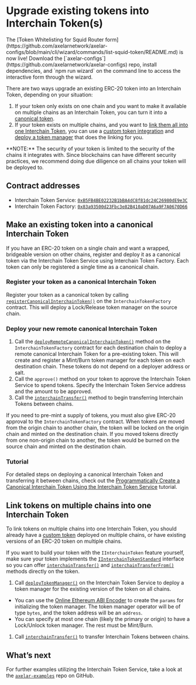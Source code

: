 # Upgrade existing tokens into Interchain Token(s)


<Callout emoji="⭐">
  The [Token Whitelisting for Squid Router
  form](https://github.com/axelarnetwork/axelar-configs/blob/main/cli/wizard/commands/list-squid-token/README.md) is now live! Download
  the [`axelar-configs`](https://github.com/axelarnetwork/axelar-configs) repo, install dependencies, and `npm run wizard` on the command line to
  access the interactive form through the wizard.
</Callout>

There are two ways upgrade an existing ERC-20 token into an Interchain Token, depending on your situation:

1. If your token only exists on one chain and you want to make it available on multiple chains as an Interchain Token, you can turn it into a [canonical token](/dev/send-tokens/interchain-tokens/upgrade-token#make-an-existing-token-into-a-canonical-interchain-token).
1. If your token exists on multiple chains, and you want to [link them all into one Interchain Token](/dev/send-tokens/interchain-tokens/upgrade-token#link-tokens-on-multiple-chains-into-one-interchain-token), you can use a [custom token integration](/dev/send-tokens/interchain-tokens/upgrade-token#option-1-use-a-custom-token-integration) and [deploy a token manager](/dev/send-tokens/interchain-tokens/upgrade-token#option-2-deploy-a-token-manager) that does the linking for you.

<Callout emoji="🚨">
  **NOTE:** The security of your token is limited to the security of the chains
  it integrates with. Since blockchains can have different security practices,
  we recommend doing due diligence on all chains your token will be deployed to.
</Callout>

## Contract addresses

- Interchain Token Service: [`0xB5FB4BE02232B1bBA4dC8f81dc24C26980dE9e3C`](https://etherscan.io/address/0xB5FB4BE02232B1bBA4dC8f81dc24C26980dE9e3C)
- Interchain Token Factory: [`0x83a93500d23Fbc3e82B410aD07A6a9F7A0670D66`](https://etherscan.io/address/0x83a93500d23Fbc3e82B410aD07A6a9F7A0670D66)

## Make an existing token into a canonical Interchain Token

If you have an ERC-20 token on a single chain and want a wrapped, bridgeable version on other chains, register and deploy it as a canonical token via the Interchain Token Service using Interchain Token Factory. Each token can only be registered a single time as a canonical chain.

### Register your token as a canonical Interchain Token

Register your token as a canonical token by calling [`registerCanonicalInterchainToken()`](https://github.com/axelarnetwork/interchain-token-service/blob/9edc4318ac1c17231e65886eea72c0f55469d7e5/contracts/InterchainTokenFactory.sol#L240) on the `InterchainTokenFactory` contract. This will deploy a Lock/Release token manager on the source chain. 

### Deploy your new remote canonical Interchain Token

1. Call the [`deployRemoteCanonicalInterchainToken()`](https://github.com/axelarnetwork/interchain-token-service/blob/9edc4318ac1c17231e65886eea72c0f55469d7e5/contracts/InterchainTokenFactory.sol#L257) method on the `InterchainTokenFactory` contract for each destination chain to deploy a remote canonical Interchain Token for a pre-existing token. This will create and register a Mint/Burn token manager for each token on each destination chain. These tokens do not depend on a deployer address or salt.
1. Call the `approve()` method on your token to approve the Interchain Token Service to spend tokens. Specify the Interchain Token Service address and the amount to be approved. 
1. Call the [`interchainTransfer()`](https://github.com/axelarnetwork/interchain-token-service/blob/9223108211b977d9138fdd67d5b4a641fc35c18c/contracts/interfaces/IInterchainTokenService.sol#L210) method to begin transferring Interchain Tokens between chains.

If you need to pre-mint a supply of tokens, you must also give ERC-20 approval to the `InterchainTokenFactory` contract. When tokens are moved from the origin chain to another chain, the token will be locked on the origin chain and minted on the destination chain. If you moved tokens directly from one non-origin chain to another, the token would be burned on the source chain and minted on the destination chain.

### Tutorial

For detailed steps on deploying a canonical Interchain Token and transferring it between chains, check out the [Programmatically Create a Canonical Interchain Token Using the Interchain Token Service](/dev/send-tokens/interchain-tokens/developer-guides/programmatically-create-a-canonical-token) tutorial.

## Link tokens on multiple chains into one Interchain Token

To link tokens on multiple chains into one Interchain Token, you should already have a [custom token](/dev/send-tokens/glossary#custom-token) deployed on multiple chains, or have existing versions of an ERC-20 token on multiple chains.

If you want to build your token with the `IInterchainToken` feature yourself, make sure your token implements the [`IInterchainTokenStandard`](https://github.com/axelarnetwork/interchain-token-service/blob/main/contracts/interfaces/IInterchainTokenStandard.sol) interface so you can offer [`interchainTransfer()`](https://github.com/axelarnetwork/interchain-token-service/blob/a2dfcb2490497e627b66be789d944ec3260c5eea/contracts/interfaces/IInterchainTokenStandard.sol#L20) and [`interchainTransferFrom()`](https://github.com/axelarnetwork/interchain-token-service/blob/a2dfcb2490497e627b66be789d944ec3260c5eea/contracts/interfaces/IInterchainTokenStandard.sol#L37) methods directly on the token.

1. Call [`deployTokenManager()`](https://github.com/axelarnetwork/interchain-token-service/blob/9edc4318ac1c17231e65886eea72c0f55469d7e5/contracts/InterchainTokenService.sol#L276) on the Interchain Token Service to deploy a token manager for the existing version of the token on all chains.
* You can use the [Online Ethereum ABI Encoder](https://adibas03.github.io/online-ethereum-abi-encoder-decoder/#/encode) to create the `params` for initializing the token manager. The token manager operator will be of type `bytes`, and the token address will be an `address`.
* You can specify at most one chain (likely the primary or origin) to have a Lock/Unlock token manager. The rest must be Mint/Burn. 
1. Call [`interchainTransfer()`](https://github.com/axelarnetwork/interchain-token-service/blob/9223108211b977d9138fdd67d5b4a641fc35c18c/contracts/interfaces/IInterchainTokenService.sol#L210) to transfer Interchain Tokens between chains.

## What’s next

For further examples utilizing the Interchain Token Service, take a look at the [`axelar-examples`](https://github.com/axelarnetwork/axelar-examples/tree/main/examples/evm) repo on GitHub.